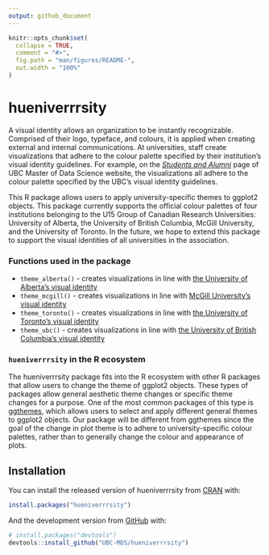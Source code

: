 ```yaml
---
output: github_document
---
```


<!-- README.md is generated from README.Rmd. Please edit that file -->

```r
knitr::opts_chunk$set(
  collapse = TRUE,
  comment = "#>",
  fig.path = "man/figures/README-",
  out.width = "100%"
)
```

# hueniverrrsity

<!-- badges: start -->
<!-- badges: end -->

A visual identity allows an organization to be instantly recognizable. Comprised of their logo, typeface, and colours, it is applied when creating external and internal communications. At universities, staff create visualizations that adhere to the colour palette specified by their institution's visual identity guidelines. For example, on the [*Students and Alumni*](https://masterdatascience.ubc.ca/why-ubc/students-alumni) page of UBC Master of Data Science website, the visualizations all adhere to the colour palette specified by the UBC's visual identity guidelines. 

This R package allows users to apply university-specific themes to ggplot2 objects. This package currently supports the official colour palettes of four institutions belonging to the U15 Group of Canadian Research Universities: University of Alberta, the University of British Columbia, McGill University, and the University of Toronto. In the future, we hope to extend this package to support the visual identities of all universities in the association.

### Functions used in the package
- `theme_alberta()` - creates visualizations in line with [the University of Alberta's visual identity](https://www.ualberta.ca/toolkit/visual-identity/our-colours)
- `theme_mcgill()` - creates visualizations in line with [McGill University's visual identity](https://mcgill.ca/visual-identity/visual-identity-guide#mcgilllogo)
- `theme_toronto()` - creates visualizations in line with [the University of Toronto's visual identity](https://www.utm.utoronto.ca/communications/sites/files/communications/public/shared/UofT%20Style%20Guide%20%2B%20Boundless%20Guide%20Feb%202012.pdf)
- `theme_ubc()` - creates visualizations in line with [the University of British Columbia's visual identity](https://brand.ubc.ca/guidelines/downloads/ubc-colour-and-fonts/)

### `hueniverrrsity` in the R ecosystem

The hueniverrrsity package fits into the R ecosystem with other R packages that allow users to change the theme of ggplot2 objects. These types of packages allow general aesthetic theme changes or specific theme changes for a purpose. One of the most common packages of this type is [ggthemes](https://cran.r-project.org/web/packages/ggthemes/index.html), which allows users to select and apply different general themes to ggplot2 objects. Our package will be different from ggthemes since the goal of the change in plot theme is to adhere to university-specific colour palettes, rather than to generally change the colour and appearance of plots.

## Installation

You can install the released version of hueniverrrsity from [CRAN](https://CRAN.R-project.org) with:

``` r
install.packages("hueniverrrsity")
```

And the development version from [GitHub](https://github.com/) with:

``` r
# install.packages("devtools")
devtools::install_github("UBC-MDS/hueniverrrsity")
```
